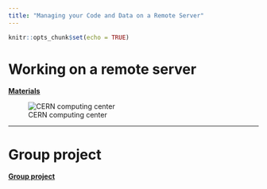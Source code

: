 ```yaml
---
title: "Managing your Code and Data on a Remote Server"
---
```


```r
knitr::opts_chunk$set(echo = TRUE)
```


# Working on a remote server

**[Materials](day3-remote_server.html)**

![CERN computing center](https://cds.cern.ch/images/OPEN-PHO-CCC-2017-001-1/file?size=medium)

---

# Group project

[**Group project**](group_project.html)






